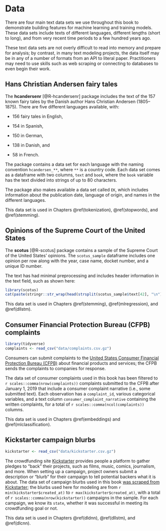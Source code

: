 # Data {#appendixdata}

There are four main text data sets we use throughout this book to demonstrate building features for machine learning and training models. These data sets include texts of different languages, different lengths (short to long), and from very recent time periods to a few hundred years ago. 

These text data sets are not overly difficult to read into memory and prepare for analysis; by contrast, in many text modeling projects, the data itself may be in any of a number of formats from an API to literal paper. Practitioners may need to use skills such as web scraping or connecting to databases to even begin their work.

## Hans Christian Andersen fairy tales {#hcandersen}

The **hcandersenr** [@R-hcandersenr] package includes the text of the 157 known fairy tales by the Danish author Hans Christian Andersen (1805–1875). 
There are five different languages available, with:

- 156 fairy tales in English,

- 154 in Spanish,

- 150 in German,

- 138 in Danish, and

- 58 in French.

The package contains a data set for each language with the naming convention `hcandersen_**`,
where `**` is a country code.
Each data set comes as a dataframe with two columns, `text` and `book`, where the `book` variable has the text divided into strings of up to 80 characters.

The package also makes available a data set called `EK`, which includes information about the publication date, language of origin, and names in the different languages.

This data set is used in Chapters \@ref(tokenization), \@ref(stopwords), and \@ref(stemming).

## Opinions of the Supreme Court of the United States {#scotus-opinions}

The **scotus** [@R-scotus] package contains a sample of the Supreme Court of the United States' opinions.
The `scotus_sample` dataframe includes one opinion per row along with the year, case name, docket number, and a unique ID number.

The text has had minimal preprocessing and includes header information in the text field, such as shown here:
 
```r
library(scotus)
cat(paste(stringr::str_wrap(head(strsplit(scotus_sample$text[42], "\n")[[1]])), collapse = "\n"))
```

This data set is used in Chapters \@ref(stemming), \@ref(mlregression), and \@ref(dllstm).

## Consumer Financial Protection Bureau (CFPB) complaints {#cfpb-complaints}

```r
library(tidyverse)
complaints <- read_csv("data/complaints.csv.gz")
```

Consumers can submit complaints to the [United States Consumer Financial Protection Bureau (CFPB)](https://www.consumerfinance.gov/data-research/consumer-complaints/) about financial products and services; the CFPB sends the complaints to companies for response. 

The data set of consumer complaints used in this book has been filtered to `r scales::comma(nrow(complaints))` complaints submitted to the CFPB after January 1, 2019 that include a consumer complaint narrative (i.e., some submitted text). Each observation has a `complaint_id`, various categorical variables, and a text column `consumer_complaint_narrative` containing the written complaints, for a total of `r scales::comma(ncol(complaints))` columns.

This data set is used in Chapters \@ref(embeddings) and \@ref(mlclassification).

## Kickstarter campaign blurbs {#kickstarter-blurbs}

```r
kickstarter <- read_csv("data/kickstarter.csv.gz")
```

The crowdfunding site [Kickstarter](https://www.kickstarter.com/) provides people a platform to gather pledges to "back" their projects, such as films, music, comics, journalism, and more. When setting up a campaign, project owners submit a description or "blurb" for their campaign to tell potential backers what it is about. The data set of campaign blurbs used in this book [was scraped from Kickstarter](https://webrobots.io/kickstarter-datasets/); the blurbs used here for modeling are from `r min(kickstarter$created_at)` to `r max(kickstarter$created_at)`, with a total of `r scales::comma(nrow(kickstarter))` campaigns in the sample. For each campaign, we know its `state`, whether it was successful in meeting its crowdfunding goal or not.

This data set is used in Chapters \@ref(dldnn), \@ref(dllstm), and \@ref(dlcnn).

